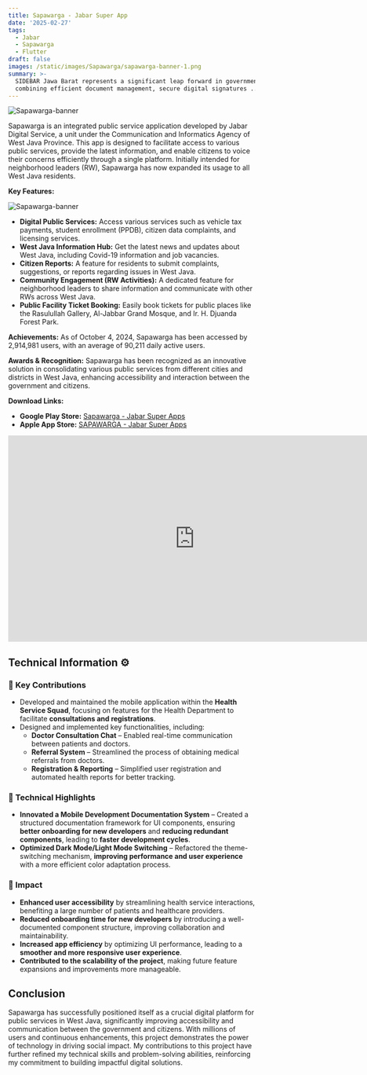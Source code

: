 ```yaml
---
title: Sapawarga - Jabar Super App
date: '2025-02-27'
tags:
  - Jabar
  - Sapawarga
  - Flutter
draft: false
images: /static/images/Sapawarga/sapawarga-banner-1.png
summary: >-
  SIDEBAR Jawa Barat represents a significant leap forward in government digital services. By
  combining efficient document management, secure digital signatures ...
---
```


![Sapawarga-banner](/static/images/sapawarga/sapawarga-banner-2.png)

Sapawarga is an integrated public service application developed by Jabar Digital Service, a unit
under the Communication and Informatics Agency of West Java Province. This app is designed to
facilitate access to various public services, provide the latest information, and enable citizens to
voice their concerns efficiently through a single platform. Initially intended for neighborhood
leaders (RW), Sapawarga has now expanded its usage to all West Java residents.

**Key Features:**

![Sapawarga-banner](/static/images/sapawarga/sapawarga-banner-3.png)

- **Digital Public Services:** Access various services such as vehicle tax payments, student
  enrollment (PPDB), citizen data complaints, and licensing services.
- **West Java Information Hub:** Get the latest news and updates about West Java, including Covid-19
  information and job vacancies.
- **Citizen Reports:** A feature for residents to submit complaints, suggestions, or reports
  regarding issues in West Java.
- **Community Engagement (RW Activities):** A dedicated feature for neighborhood leaders to share
  information and communicate with other RWs across West Java.
- **Public Facility Ticket Booking:** Easily book tickets for public places like the Rasulullah
  Gallery, Al-Jabbar Grand Mosque, and Ir. H. Djuanda Forest Park.

**Achievements:** As of October 4, 2024, Sapawarga has been accessed by 2,914,981 users, with an
average of 90,211 daily active users.

**Awards & Recognition:** Sapawarga has been recognized as an innovative solution in consolidating
various public services from different cities and districts in West Java, enhancing accessibility
and interaction between the government and citizens.

**Download Links:**

- **Google Play Store:**
  [Sapawarga - Jabar Super Apps](https://play.google.com/store/apps/details?id=com.sapawarga.jds)
- **Apple App Store:**
  [SAPAWARGA - Jabar Super Apps](https://apps.apple.com/id/app/sapawarga-jabar-super-apps/id6443805562)

<iframe
  width="760"
  height="420"
  src="https://www.youtube.com/embed/Vtq5_wZ4X0Q?si=2x3E3EHIl1O6BRMX"
  title="YouTube video player"
  frameborder="0"
  allow="accelerometer; autoplay; clipboard-write; encrypted-media; gyroscope; picture-in-picture; web-share"
  referrerpolicy="strict-origin-when-cross-origin"
  allowfullscreen
></iframe>

## Technical Information ⚙️

### 🔑 Key Contributions

- Developed and maintained the mobile application within the **Health Service Squad**, focusing on
  features for the Health Department to facilitate **consultations and registrations**.
- Designed and implemented key functionalities, including:
  - **Doctor Consultation Chat** – Enabled real-time communication between patients and doctors.
  - **Referral System** – Streamlined the process of obtaining medical referrals from doctors.
  - **Registration & Reporting** – Simplified user registration and automated health reports for
    better tracking.

### 👀 Technical Highlights

- **Innovated a Mobile Development Documentation System** – Created a structured documentation
  framework for UI components, ensuring **better onboarding for new developers** and **reducing
  redundant components**, leading to **faster development cycles**.
- **Optimized Dark Mode/Light Mode Switching** – Refactored the theme-switching mechanism,
  **improving performance and user experience** with a more efficient color adaptation process.

### 🎉 Impact

- **Enhanced user accessibility** by streamlining health service interactions, benefiting a large
  number of patients and healthcare providers.
- **Reduced onboarding time for new developers** by introducing a well-documented component
  structure, improving collaboration and maintainability.
- **Increased app efficiency** by optimizing UI performance, leading to a **smoother and more
  responsive user experience**.
- **Contributed to the scalability of the project**, making future feature expansions and
  improvements more manageable.

## Conclusion

Sapawarga has successfully positioned itself as a crucial digital platform for public services in
West Java, significantly improving accessibility and communication between the government and
citizens. With millions of users and continuous enhancements, this project demonstrates the power of
technology in driving social impact. My contributions to this project have further refined my
technical skills and problem-solving abilities, reinforcing my commitment to building impactful
digital solutions.
